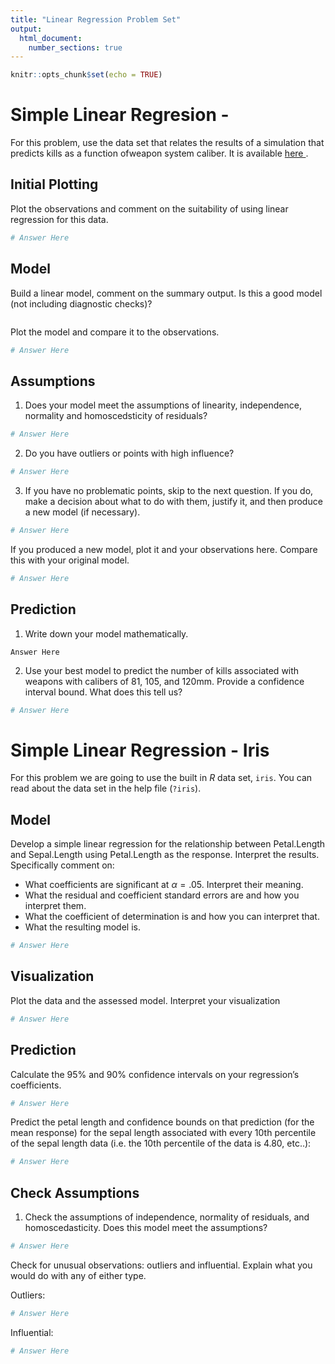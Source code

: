 ```yaml
---
title: "Linear Regression Problem Set"
output: 
  html_document:
    number_sections: true
---
```


```r
knitr::opts_chunk$set(echo = TRUE)
```

# Simple Linear Regresion - 

For this problem, use the data set that relates the results of a simulation that predicts kills as a function ofweapon system caliber. It is available <a href = '/_Chapter6_ProblemSets/simple_regression_data.csv'> here </a>.

## Initial Plotting

Plot the observations and comment on the suitability of using linear regression for this data.

```r
# Answer Here
```

## Model

Build a linear model, comment on the summary output.  Is this a good model (not including diagnostic checks)?

```r
 
```

Plot the model and compare it to the observations.

```r
# Answer Here 
```

## Assumptions

1. Does your model meet the assumptions of linearity, independence, normality and homoscedsticity of residuals?

```r
# Answer Here
```

2. Do you have outliers or points with high influence?

```r
# Answer Here
```

3. If you have no problematic points, skip to the next question.  If you do, make a decision about what to do with them, justify it, and then produce a new model (if necessary).

```r
# Answer Here
```

If you produced a new model, plot it and your observations here.  Compare this with your original model.

```r
# Answer Here
```

## Prediction

1. Write down your model mathematically.

```
Answer Here
```

2. Use your best model to predict the number of kills associated with weapons with calibers of 81, 105, and 120mm.  Provide a confidence interval bound.  What does this tell us?

```r
# Answer Here
```

# Simple Linear Regression - Iris

For this problem we are going to use the built in *R* data set, `iris`.  You can read about the data set in the help file (`?iris`).

## Model

Develop a simple linear regression for the relationship between Petal.Length and Sepal.Length using Petal.Length as the response.  Interpret the results.  Specifically comment on:

* What coefficients are significant at $\alpha = .05$.  Interpret their meaning.
* What the residual and coefficient standard errors are and how you interpret them.
* What the coefficient of determination is and how you can interpret that.
* What the resulting model is.

```r
# Answer Here
```


## Visualization

Plot the data and the assessed model.  Interpret your visualization

```r
# Answer Here
```

## Prediction

Calculate the 95% and 90% confidence intervals on your regression's coefficients.

```r
# Answer Here
```

Predict the petal length and confidence bounds on that prediction (for the mean response) for the sepal length associated with every 10th percentile of the sepal length data (i.e. the 10th percentile of the data is 4.80, etc..):

```r
# Answer Here
```

## Check Assumptions

1. Check the assumptions of independence, normality of residuals, and homoscedasticity.  Does this model meet the assumptions?  

```r
# Answer Here

```

Check for unusual observations: outliers and influential.  Explain what you would do with any of either type.

Outliers:

```r
# Answer Here
```

Influential:

```r
# Answer Here
```

